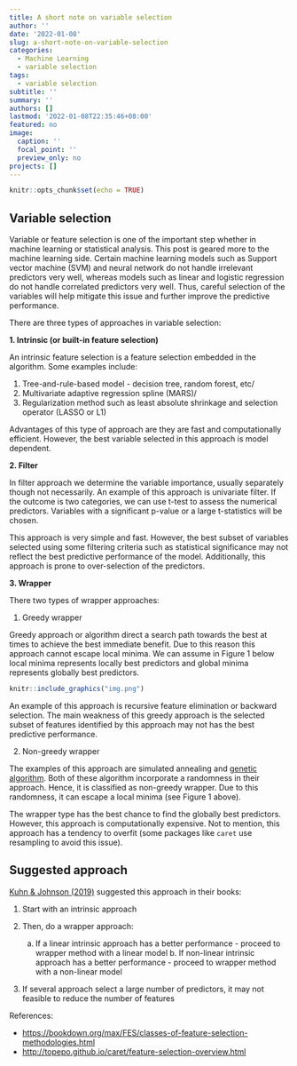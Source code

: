 ```yaml
---
title: A short note on variable selection
author: ''
date: '2022-01-08'
slug: a-short-note-on-variable-selection
categories:
  - Machine Learning
  - variable selection
tags:
  - variable selection
subtitle: ''
summary: ''
authors: []
lastmod: '2022-01-08T22:35:46+08:00'
featured: no
image:
  caption: ''
  focal_point: ''
  preview_only: no
projects: []
---
```

```r
knitr::opts_chunk$set(echo = TRUE)
```

## Variable selection

Variable or feature selection is one of the important step whether in machine learning or statistical analysis. This post is geared more to the machine learning side. Certain machine learning models such as Support vector machine (SVM) and neural network do not handle irrelevant predictors very well, whereas models such as linear and logistic regression do not handle correlated predictors very well. Thus, careful selection of the variables will help mitigate this issue and further improve the predictive performance.

There are three types of approaches in variable selection:

**1. Intrinsic (or built-in feature selection)**

An intrinsic feature selection is a feature selection embedded in the algorithm. Some examples include:

1. Tree-and-rule-based model - decision tree, random forest, etc/
2. Multivariate adaptive regression spline (MARS)/
3. Regularization method such as least absolute shrinkage and selection operator (LASSO or L1)

Advantages of this type of approach are they are fast and computationally efficient. However, the best variable selected in this approach is model dependent.

**2. Filter** 

In filter approach we determine the variable importance, usually separately though not necessarily. An example of this approach is univariate filter. If the outcome is two categories, we can use t-test to assess the numerical predictors. Variables with a significant p-value or a large t-statistics will be chosen.

This approach is very simple and fast. However, the best subset of variables selected using some filtering criteria such as statistical significance may not reflect the best predictive performance of the model. Additionally, this approach is prone to over-selection of the predictors.

**3. Wrapper**

There two types of wrapper approaches:

1. Greedy wrapper

Greedy approach or algorithm direct a search path towards the best at times to achieve the best immediate benefit. Due to this reason this approach cannot escape local minima. We can assume in Figure 1 below local minima represents locally best predictors and global minima represents globally best predictors. 

```r
knitr::include_graphics("img.png")
```

An example of this approach is recursive feature elimination or backward selection. The main weakness of this greedy approach is the selected subset of features identified by this approach may not has the best predictive performance.

2. Non-greedy wrapper

The examples of this approach are simulated annealing and [genetic algorithm](https://tengkuhanis.netlify.app/post/variable-selection-using-genetic-algorithm/). Both of these algorithm incorporate a randomness in their approach. Hence, it is classified as non-greedy wrapper. Due to this randomness, it can escape a local minima (see Figure 1 above).

The wrapper type has the best chance to find the globally best predictors. However, this approach is computationally expensive. Not to mention, this approach has a tendency to overfit (some packages like `caret` use resampling to avoid this issue).

## Suggested approach

[Kuhn & Johnson (2019)](https://bookdown.org/max/FES/) suggested this approach in their books:

1. Start with an intrinsic approach\
2. Then, do a wrapper approach:\

    a.    If a linear intrinsic approach has a better performance - proceed to wrapper method with a linear model
		b.    If non-linear intrinsic approach  has a better performance - proceed to wrapper method with a non-linear model
3. If several approach select a large number of predictors, it may not feasible to reduce the number of features

References:

- <https://bookdown.org/max/FES/classes-of-feature-selection-methodologies.html>\
- <http://topepo.github.io/caret/feature-selection-overview.html>




